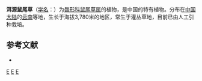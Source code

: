 {{Speciesbox 
| taxon = Salvia lankongensis
| authority = [[吴征镒|C. Y. Wu]]
}}

'''洱源鼠尾草'''（[[学名|学名]]：{{lang|la|''Salvia lankongensis''}}）为[[唇形科|唇形科]][[鼠尾草属|鼠尾草属]]的植物，是中国的特有植物。分布在[[中国大陆|中国大陆]]的[[云南|云南]]等地，生长于海拔3,780米的地区，常生于灌丛草地，目前已由人工引种栽培。

== 参考文献 ==
<div class="references-small">
* {{cite web| url =http://www.bioinfo.cn/db05/KmzwSpecies.php?action=view&id=11830| title =洱源鼠尾草| work =《中国高等植物数据库全库》| publisher =中国科学院微生物研究所| author =昆明植物研究所| accessdate =2009-02-24| deadurl =yes| archiveurl =https://web.archive.org/web/20160305043905/http://www.bioinfo.cn/db05/KmzwSpecies.php?action=view&id=11830| archivedate =2016-03-05}}
</div>
{{Taxonbar|from=Q7406816}}

[[Category:鼠尾草属|E]]
[[Category:中國特有植物|E]]
[[Category:云南植物|E]]